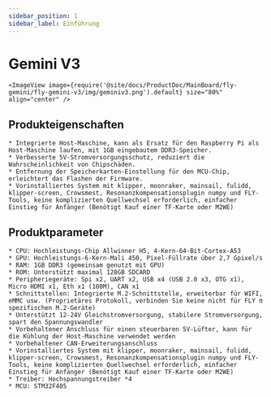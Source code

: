 ```yaml
---
sidebar_position: 1
sidebar_label: Einführung
---
```



# Gemini V3

    <ImageView image={require('@site/docs/ProductDoc/MainBoard/fly-gemini/fly-gemini-v3/img/geminiv3.png').default} size="80%" align="center" />

## Produkteigenschaften
    * Integrierte Host-Maschine, kann als Ersatz für den Raspberry Pi als Host-Maschine laufen, mit 1GB eingebautem DDR3-Speicher.
    * Verbesserte 5V-Stromversorgungsschutz, reduziert die Wahrscheinlichkeit von Chipschäden.
    * Entfernung der Speicherkarten-Einstellung für den MCU-Chip, erleichtert das Flashen der Firmware.
    * Vorinstalliertes System mit klipper, moonraker, mainsail, fulidd, klipper-screen, Crowsmest, Resonanzkompensationsplugin numpy und FLY-Tools, keine komplizierten Quellwechsel erforderlich, einfacher Einstieg für Anfänger (Benötigt Kauf einer TF-Karte oder M2WE)

## Produktparameter

    * CPU: Hochleistungs-Chip Allwinner H5, 4-Kern-64-Bit-Cortex-A53
    * GPU: Hochleistungs-6-Kern-Mali 450, Pixel-Füllrate über 2,7 Gpixel/s
    * RAM: 1GB DDR3 (gemeinsam genutzt mit GPU)
    * ROM: Unterstützt maximal 128GB SDCARD
    * Peripheriegeräte: Spi x2, UART x2, USB x4 (USB 2.0 x3, OTG x1), Micro HDMI x1, Eth x1 (100M), CAN x1
    * Schnittstellen: Integrierte M.2-Schnittstelle, erweiterbar für WIFI, eMMC usw. (Proprietäres Protokoll, verbinden Sie keine nicht für FLY π spezifischen M.2-Geräte)
    * Unterstützt 12-24V Gleichstromversorgung, stabilere Stromversorgung, spart den Spannungswandler
    * Vorbehaltener Anschluss für einen steuerbaren 5V-Lüfter, kann für die Kühlung der Host-Maschine verwendet werden
    * Vorbehaltener CAN-Erweiterungsanschluss
    * Vorinstalliertes System mit klipper, moonraker, mainsail, fulidd, klipper-screen, Crowsmest, Resonanzkompensationsplugin numpy und FLY-Tools, keine komplizierten Quellwechsel erforderlich, einfacher Einstieg für Anfänger (Benötigt Kauf einer TF-Karte oder M2WE)
    * Treiber: Hochspannungstreiber *4
    * MCU: STM32F405

